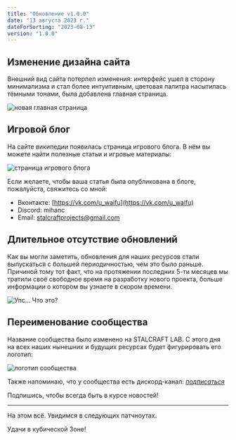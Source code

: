 ```yaml
---
title: "Обновление v1.0.0"
date: "13 августа 2023 г."
dateForSorting: "2023-08-13"
version: "1.0.0"
---
```


## Изменение дизайна сайта

Внешний вид сайта потерпел изменения: интерфейс ушел в сторону минимализма и стал более интуитивным, цветовая палитра насытилась тёмными тонами, была добавлена главная страница.

![новая главная страница](https://stalcraftwiki-prod.b-cdn.net/releases/1.0.0/ru/picture-1.jpg)

## Игровой блог

На сайте википедии появилась страница игрового блога. В нём вы можете найти полезные статьи и игровые материалы:

![страница игрового блога](https://stalcraftwiki-prod.b-cdn.net/releases/1.0.0/ru/picture-2.jpg)

Если желаете, чтобы ваша статья была опубликована в блоге, пожалуйста, свяжитесь со мной:

 - Вконтакте:  [https://vk.com/u_waifu](https://vk.com/u_waifu)
 - Discord: mihanc
 - Email: stalcraftprojects@gmail.com

## Длительное отсутствие обновлений

Как вы могли заметить, обновления для наших ресурсов стали выпускаться с большей периодичностью, чем это было раньше. Причиной тому тот факт, что на протяжении последних 5-ти месяцев мы тратили своё свободное время на разработку нового проекта, больше информации о котором вы узнаете в скором времени.

![Упс… Что это?](https://stalcraftwiki-prod.b-cdn.net/releases/1.0.0/ru/picture-3.jpg)

## Переименование сообщества

Название сообщества было изменено на STALCRAFT LAB. С этого дня на всех наших нынешних и будущих ресурсах будет фигурировать его логотип:

![логотип сообщества](https://stalcraftwiki-prod.b-cdn.net/releases/1.0.0/ru/picture-4.jpg)

Также напоминаю, что у сообщества есть дискорд-канал:
[*подписаться*](https://discord.com/invite/yy2yHAa)

Подпишись, чтобы всегда быть в курсе новостей!

---

На этом всё. Увидимся в следующих патчноутах.

Удачи в кубической Зоне!
